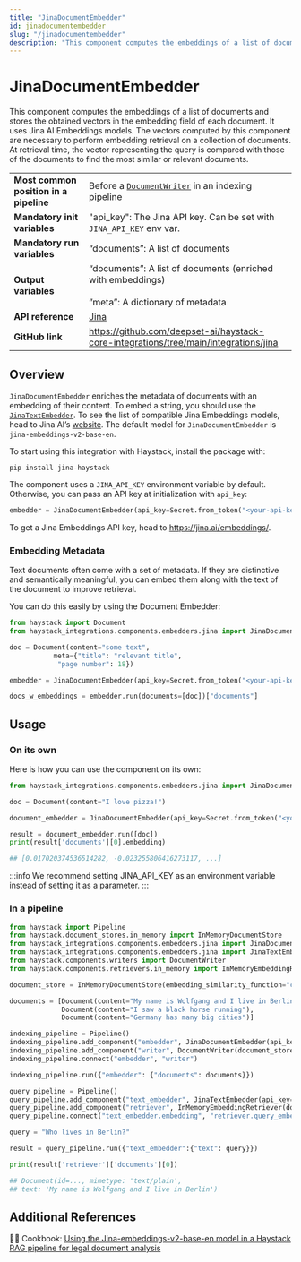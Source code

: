 ```yaml
---
title: "JinaDocumentEmbedder"
id: jinadocumentembedder
slug: "/jinadocumentembedder"
description: "This component computes the embeddings of a list of documents and stores the obtained vectors in the embedding field of each document. It uses Jina AI Embeddings models.  The vectors computed by this component are necessary to perform embedding retrieval on a collection of documents. At retrieval time, the vector representing the query is compared with those of the documents to find the most similar or relevant documents."
---
```


# JinaDocumentEmbedder

This component computes the embeddings of a list of documents and stores the obtained vectors in the embedding field of each document. It uses Jina AI Embeddings models.  The vectors computed by this component are necessary to perform embedding retrieval on a collection of documents. At retrieval time, the vector representing the query is compared with those of the documents to find the most similar or relevant documents.

|  |  |
| --- | --- |
| **Most common position in a pipeline** | Before a [`DocumentWriter`](../../../docs/pipeline-components/writers/documentwriter.mdx)  in an indexing pipeline |
| **Mandatory init variables** | "api_key": The Jina API key. Can be set with `JINA_API_KEY` env var. |
| **Mandatory run variables** | “documents”: A list of documents |
| **Output variables** | “documents”: A list of documents (enriched with embeddings)  <br /> <br />”meta”: A dictionary of metadata |
| **API reference** | [Jina](/reference/integrations-jina) |
| **GitHub link** | https://github.com/deepset-ai/haystack-core-integrations/tree/main/integrations/jina |

## Overview

`JinaDocumentEmbedder` enriches the metadata of documents with an embedding of their content. To embed a string, you should use the [`JinaTextEmbedder`](https://docs.haystack.deepset.ai/v2.0/docs/jinatextembedder). To see the list of compatible Jina Embeddings models, head to Jina AI’s [website](https://jina.ai/embeddings/). The default model for `JinaDocumentEmbedder` is `jina-embeddings-v2-base-en`.

To start using this integration with Haystack, install the package with:

```shell
pip install jina-haystack
```

The component uses a `JINA_API_KEY` environment variable by default. Otherwise, you can pass an API key at initialization with `api_key`:

```python
embedder = JinaDocumentEmbedder(api_key=Secret.from_token("<your-api-key>"))
```

To get a Jina Embeddings API key, head to https://jina.ai/embeddings/.

### Embedding Metadata

Text documents often come with a set of metadata. If they are distinctive and semantically meaningful, you can embed them along with the text of the document to improve retrieval.

You can do this easily by using the Document Embedder:

```python
from haystack import Document
from haystack_integrations.components.embedders.jina import JinaDocumentEmbedder

doc = Document(content="some text",
	       meta={"title": "relevant title",
			"page number": 18})

embedder = JinaDocumentEmbedder(api_key=Secret.from_token("<your-api-key>"), meta_fields_to_embed=["title"])

docs_w_embeddings = embedder.run(documents=[doc])["documents"]

```

## Usage

### On its own

Here is how you can use the component on its own:

```python
from haystack_integrations.components.embedders.jina import JinaDocumentEmbedder

doc = Document(content="I love pizza!")

document_embedder = JinaDocumentEmbedder(api_key=Secret.from_token("<your-api-key>"))

result = document_embedder.run([doc])
print(result['documents'][0].embedding)

## [0.017020374536514282, -0.023255806416273117, ...]

```

:::info
We recommend setting JINA_API_KEY as an environment variable instead of setting it as a parameter.
:::

### In a pipeline

```python
from haystack import Pipeline
from haystack.document_stores.in_memory import InMemoryDocumentStore
from haystack_integrations.components.embedders.jina import JinaDocumentEmbedder
from haystack_integrations.components.embedders.jina import JinaTextEmbedder
from haystack.components.writers import DocumentWriter
from haystack.components.retrievers.in_memory import InMemoryEmbeddingRetriever

document_store = InMemoryDocumentStore(embedding_similarity_function="cosine")

documents = [Document(content="My name is Wolfgang and I live in Berlin"),
             Document(content="I saw a black horse running"),
             Document(content="Germany has many big cities")]

indexing_pipeline = Pipeline()
indexing_pipeline.add_component("embedder", JinaDocumentEmbedder(api_key=Secret.from_token("<your-api-key>")))
indexing_pipeline.add_component("writer", DocumentWriter(document_store=document_store))
indexing_pipeline.connect("embedder", "writer")

indexing_pipeline.run({"embedder": {"documents": documents}})

query_pipeline = Pipeline()
query_pipeline.add_component("text_embedder", JinaTextEmbedder(api_key=Secret.from_token("<your-api-key>")))
query_pipeline.add_component("retriever", InMemoryEmbeddingRetriever(document_store=document_store))
query_pipeline.connect("text_embedder.embedding", "retriever.query_embedding")

query = "Who lives in Berlin?"

result = query_pipeline.run({"text_embedder":{"text": query}})

print(result['retriever']['documents'][0])

## Document(id=..., mimetype: 'text/plain',
## text: 'My name is Wolfgang and I live in Berlin')

```

## Additional References

:cook: Cookbook: [Using the Jina-embeddings-v2-base-en model in a Haystack RAG pipeline for legal document analysis](https://haystack.deepset.ai/cookbook/jina-embeddings-v2-legal-analysis-rag)